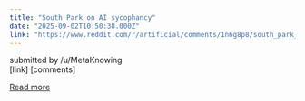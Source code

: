 ```yaml
---
title: "South Park on AI sycophancy"
date: "2025-09-02T10:50:38.000Z"
link: "https://www.reddit.com/r/artificial/comments/1n6g8p8/south_park_on_ai_sycophancy/"
---
```


submitted by    /u/MetaKnowing  
 [link]   [comments]

[Read more](https://www.reddit.com/r/artificial/comments/1n6g8p8/south_park_on_ai_sycophancy/)
